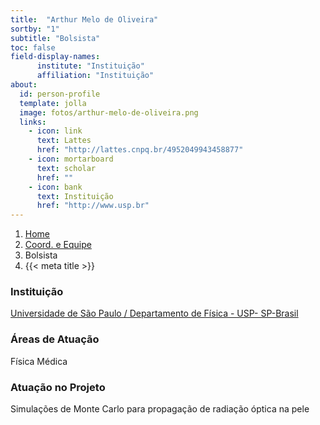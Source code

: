 ```yaml
---
title:  "Arthur Melo de Oliveira"
sortby: "1"
subtitle: "Bolsista"
toc: false
field-display-names:
      institute: "Instituição"
      affiliation: "Instituição"
about:
  id: person-profile
  template: jolla
  image: fotos/arthur-melo-de-oliveira.png
  links:
    - icon: link
      text: Lattes
      href: "http://lattes.cnpq.br/4952049943458877"
    - icon: mortarboard
      text: scholar
      href: ""
    - icon: bank
      text: Instituição
      href: "http://www.usp.br"
---
```


```{=html}
<nav aria-label="breadcrumb">
  <ol class="breadcrumb">
    <li class="breadcrumb-item"><a href="../../index.html">Home</a></li>
    <li class="breadcrumb-item"><a href="../coord-equipe.html">Coord. e Equipe</a></li>
    <li class="breadcrumb-item active">Bolsista</li>
    <li class="breadcrumb-item active" aria-current="page">{{< meta title >}}</li>
  </ol>
</nav>
```
:::{#person-profile}
:::

### Instituição

[Universidade de São Paulo / Departamento de Física - USP- SP-Brasil](http://www.usp.br)

### Áreas de Atuação

Física Médica

### Atuação no Projeto

Simulações de Monte Carlo para propagação de radiação óptica na pele
